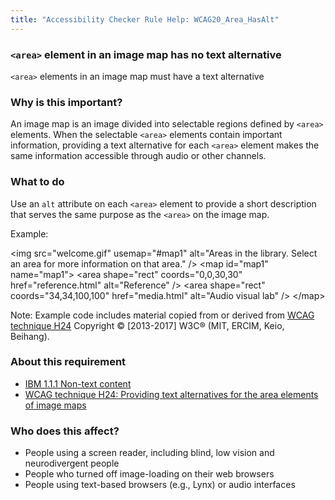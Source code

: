 ```yaml
---
title: "Accessibility Checker Rule Help: WCAG20_Area_HasAlt"
---
```


<div className="toolHelp">
<Row>
<Column colLg={16} colMd={8} colSm={4} className="toolHead">

### `<area>` element in an image map has no text alternative

<div id="locLevel"></div>

`<area>` elements in an image map must have a text alternative

</Column>
</Row>
<Row>
<Column colLg={11} colMd={5} colSm={4} className="toolMain">

### Why is this important?

An image map is an image divided into selectable regions defined by `<area>` elements. When the selectable `<area>` elements contain important information, providing a text alternative for each `<area>` element makes the same information accessible through audio or other channels.

<div id="locSnippet"></div>

### What to do

Use an `alt` attribute on each `<area>` element to provide a short description that serves the same purpose as the `<area>` on the image map.

Example:

<CodeSnippet type="multi" light={true}>&lt;img src="welcome.gif" usemap="#map1" alt="Areas in the library. Select an area for more information on that area." /&gt;
&lt;map id="map1" name="map1"&gt;
&lt;area shape="rect" coords="0,0,30,30" href="reference.html" alt="Reference" /&gt;
&lt;area shape="rect" coords="34,34,100,100" href="media.html" alt="Audio visual lab" /&gt;
&lt;/map&gt;</CodeSnippet>

Note: Example code includes material copied from or derived from [WCAG technique H24](https://www.w3.org/WAI/WCAG21/Techniques/html/H24) Copyright © [2013-2017] W3C® (MIT, ERCIM, Keio, Beihang).

</Column>
<Column colLg={5} colMd={3} colSm={4} className="toolLeft">

### About this requirement

* [IBM 1.1.1 Non-text content](https://www.ibm.com/able/requirements/requirements/#1_1_1)
* [WCAG technique H24: Providing text alternatives for the area elements of image maps](https://www.w3.org/WAI/WCAG21/Techniques/html/H24)

### Who does this affect?

* People using a screen reader, including blind, low vision and neurodivergent people
* People who turned off image-loading on their web browsers
* People using text-based browsers (e.g., Lynx) or audio interfaces

</Column>
</Row>
</div>

